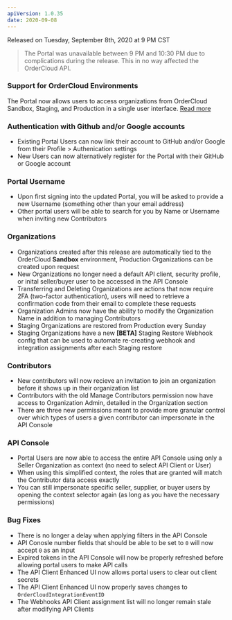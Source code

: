 ```yaml
---
apiVersion: 1.0.35
date: 2020-09-08
---
```

Released on Tuesday, September 8th, 2020 at 9 PM CST

> The Portal was unavailable between 9 PM and 10:30 PM due to complications during the release. This in no way affected the OrderCloud API.

### Support for OrderCloud Environments
The Portal now allows users to access organizations from OrderCloud Sandbox, Staging, and Production in a single user interface. [Read more](/knowledge-base/ordercloud-environments)

### Authentication with Github and/or Google accounts
- Existing Portal Users can now link their account to GitHub and/or Google from their Profile > Authenication settings
- New Users can now alternatively register for the Portal with their GitHub or Google account

### Portal Username
- Upon first signing into the updated Portal, you will be asked to provide a new Username (something other than your email address)
- Other portal users will be able to search for you by Name or Username when inviting new Contributors

### Organizations
- Organizations created after this release are automatically tied to the OrderCloud **Sandbox** environment, Production Organizations can be created upon request
- New Organizations no longer need a default API client, security profile, or inital seller/buyer user to be accessed in the API Console
- Transferring and Deleting Organizations are actions that now require 2FA (two-factor authentication), users will need to retrieve a confirmation code from their email to complete these requests
- Organization Admins now have the ability to modify the Organization Name in addition to managing Contributors
- Staging Organizations are restored from Production every Sunday
- Staging Organizations have a new **[BETA]** Staging Restore Webhook config that can be used to automate re-creating webhook and integration assignments after each Staging restore

### Contributors
- New contributors will now recieve an invitation to join an organization before it shows up in their organization list
- Contributors with the old Manage Contributors permission now have access to Organization Admin, detailed in the Organization section
- There are three new permissions meant to provide more granular control over which types of users a given contributor can impersonate in the API Console

### API Console
- Portal Users are now able to access the entire API Console using only a Seller Organization as context (no need to select API Client or User)
- When using this simplified context, the roles that are granted will match the Contributor data access exactly
- You can still impersonate specific seller, supplier, or buyer users by opening the context selector again (as long as you have the necessary permissions)

### Bug Fixes
- There is no longer a delay when applying filters in the API Console
- API Conosle number fields that should be able to be set to `0` will now accept `0` as an input
- Expired tokens in the API Console will now be properly refreshed before allowing portal users to make API calls
- The API Client Enhanced UI now allows portal users to clear out client secrets
- The API Client Enhanced UI now properly saves changes to `OrderCloudIntegrationEventID`
- The Webhooks API Client assignment list will no longer remain stale after modifying API Clients